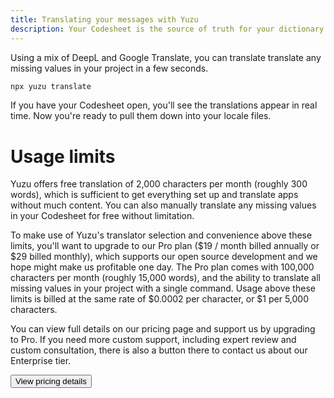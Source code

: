 ```yaml
---
title: Translating your messages with Yuzu
description: Your Codesheet is the source of truth for your dictionary
---
```


Using a mix of DeepL and Google Translate, you can translate translate any missing values in your project in a few seconds.

```bash
npx yuzu translate
```

If you have your Codesheet open, you'll see the translations appear in real time.
Now you're ready to pull them down into your locale files.

# Usage limits
Yuzu offers free translation of 2,000 characters per month (roughly 300 words), which is sufficient to get everything set up and translate apps without much content. You can also
manually translate any missing values in your Codesheet for free without limitation. 

To make use of Yuzu's translator selection and convenience above these limits, you'll want to upgrade to our Pro plan ($19 / month billed annually or $29 billed monthly), which supports our open source development and we hope might make us profitable one day. The Pro plan comes with 100,000 characters per month (roughly 15,000 words), and the ability to translate all missing values in your project with a single command. Usage above these limits is billed at the same rate of $0.0002 per character, or $1 per 5,000 characters.

You can view full details on our pricing page and support us by upgrading to Pro. If you need more custom support, including expert review and custom consultation, there is also a button there to contact us about our Enterprise tier.

<Link href="/pricing">
  <Button variant="default" className="mt-4">View pricing details</Button>
</Link>